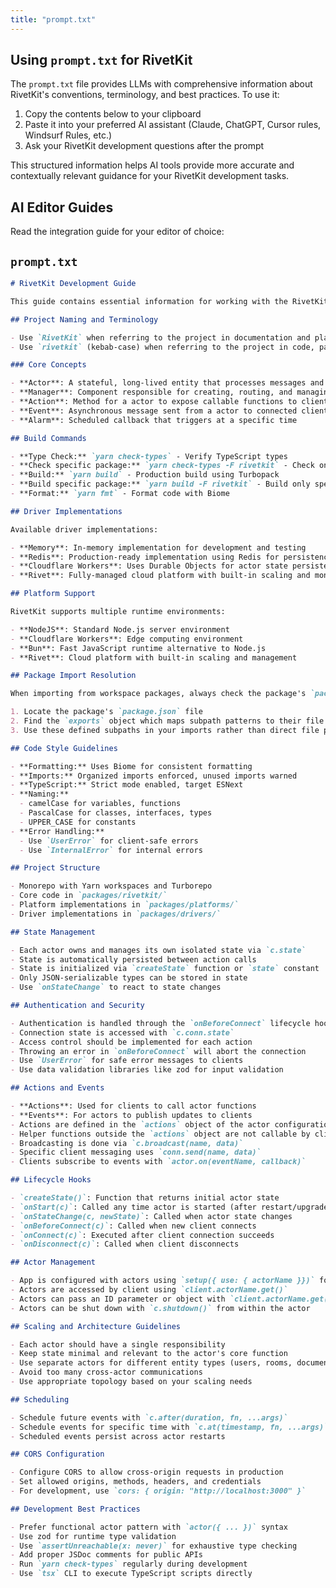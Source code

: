 ```yaml
---
title: "prompt.txt"
---
```


## Using `prompt.txt` for RivetKit

The `prompt.txt` file provides LLMs with comprehensive information about RivetKit's conventions, terminology, and best practices. To use it:

1. Copy the contents below to your clipboard
2. Paste it into your preferred AI assistant (Claude, ChatGPT, Cursor rules, Windsurf Rules, etc.)
3. Ask your RivetKit development questions after the prompt

This structured information helps AI tools provide more accurate and contextually relevant guidance for your RivetKit development tasks.

## AI Editor Guides

Read the integration guide for your editor of choice:

<CardGroup cols={3}>
  <Card title="Cursor" href="/llm/cursor" horizontal={true} />
  <Card title="Windsurf" href="/llm/windsurf" horizontal={true} />
  <Card title="Claude Code" href="/llm/claude" horizontal={true} />
</CardGroup>

## `prompt.txt`

````markdown prompt.txt
# RivetKit Development Guide

This guide contains essential information for working with the RivetKit project.

## Project Naming and Terminology

- Use `RivetKit` when referring to the project in documentation and plain English
- Use `rivetkit` (kebab-case) when referring to the project in code, package names, and imports

### Core Concepts

- **Actor**: A stateful, long-lived entity that processes messages and maintains state
- **Manager**: Component responsible for creating, routing, and managing actor instances
- **Action**: Method for a actor to expose callable functions to clients
- **Event**: Asynchronous message sent from a actor to connected clients
- **Alarm**: Scheduled callback that triggers at a specific time

## Build Commands

- **Type Check:** `yarn check-types` - Verify TypeScript types
- **Check specific package:** `yarn check-types -F rivetkit` - Check only specified package
- **Build:** `yarn build` - Production build using Turbopack
- **Build specific package:** `yarn build -F rivetkit` - Build only specified package
- **Format:** `yarn fmt` - Format code with Biome

## Driver Implementations

Available driver implementations:

- **Memory**: In-memory implementation for development and testing
- **Redis**: Production-ready implementation using Redis for persistence and pub/sub
- **Cloudflare Workers**: Uses Durable Objects for actor state persistence
- **Rivet**: Fully-managed cloud platform with built-in scaling and monitoring

## Platform Support

RivetKit supports multiple runtime environments:

- **NodeJS**: Standard Node.js server environment
- **Cloudflare Workers**: Edge computing environment
- **Bun**: Fast JavaScript runtime alternative to Node.js
- **Rivet**: Cloud platform with built-in scaling and management

## Package Import Resolution

When importing from workspace packages, always check the package's `package.json` file under the `exports` field to determine the correct import paths:

1. Locate the package's `package.json` file
2. Find the `exports` object which maps subpath patterns to their file locations
3. Use these defined subpaths in your imports rather than direct file paths

## Code Style Guidelines

- **Formatting:** Uses Biome for consistent formatting
- **Imports:** Organized imports enforced, unused imports warned
- **TypeScript:** Strict mode enabled, target ESNext
- **Naming:** 
  - camelCase for variables, functions
  - PascalCase for classes, interfaces, types
  - UPPER_CASE for constants
- **Error Handling:** 
  - Use `UserError` for client-safe errors
  - Use `InternalError` for internal errors

## Project Structure

- Monorepo with Yarn workspaces and Turborepo
- Core code in `packages/rivetkit/`
- Platform implementations in `packages/platforms/`
- Driver implementations in `packages/drivers/`

## State Management

- Each actor owns and manages its own isolated state via `c.state`
- State is automatically persisted between action calls
- State is initialized via `createState` function or `state` constant
- Only JSON-serializable types can be stored in state
- Use `onStateChange` to react to state changes

## Authentication and Security

- Authentication is handled through the `onBeforeConnect` lifecycle hook
- Connection state is accessed with `c.conn.state`
- Access control should be implemented for each action
- Throwing an error in `onBeforeConnect` will abort the connection
- Use `UserError` for safe error messages to clients
- Use data validation libraries like zod for input validation

## Actions and Events

- **Actions**: Used for clients to call actor functions
- **Events**: For actors to publish updates to clients
- Actions are defined in the `actions` object of the actor configuration
- Helper functions outside the `actions` object are not callable by clients
- Broadcasting is done via `c.broadcast(name, data)`
- Specific client messaging uses `conn.send(name, data)`
- Clients subscribe to events with `actor.on(eventName, callback)`

## Lifecycle Hooks

- `createState()`: Function that returns initial actor state
- `onStart(c)`: Called any time actor is started (after restart/upgrade)
- `onStateChange(c, newState)`: Called when actor state changes
- `onBeforeConnect(c)`: Called when new client connects
- `onConnect(c)`: Executed after client connection succeeds
- `onDisconnect(c)`: Called when client disconnects

## Actor Management

- App is configured with actors using `setup({ use: { actorName }})` followed by `serve(registry)`
- Actors are accessed by client using `client.actorName.get()`
- Actors can pass an ID parameter or object with `client.actorName.get(id)` or `client.actorName.get({key: value})`
- Actors can be shut down with `c.shutdown()` from within the actor

## Scaling and Architecture Guidelines

- Each actor should have a single responsibility
- Keep state minimal and relevant to the actor's core function
- Use separate actors for different entity types (users, rooms, documents)
- Avoid too many cross-actor communications
- Use appropriate topology based on your scaling needs

## Scheduling

- Schedule future events with `c.after(duration, fn, ...args)`
- Schedule events for specific time with `c.at(timestamp, fn, ...args)`
- Scheduled events persist across actor restarts

## CORS Configuration

- Configure CORS to allow cross-origin requests in production
- Set allowed origins, methods, headers, and credentials
- For development, use `cors: { origin: "http://localhost:3000" }`

## Development Best Practices

- Prefer functional actor pattern with `actor({ ... })` syntax
- Use zod for runtime type validation
- Use `assertUnreachable(x: never)` for exhaustive type checking
- Add proper JSDoc comments for public APIs
- Run `yarn check-types` regularly during development
- Use `tsx` CLI to execute TypeScript scripts directly
````

